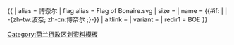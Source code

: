 {{ {{{1<noinclude>|country showdata</noinclude>}}}
| alias = 博奈尔
| flag alias = Flag of Bonaire.svg
| size = {{{size|}}}
| name = {{#if: {{{name|}}} | {{{name|}}} | -{zh-tw:波奈; zh-cn:博奈尔  ;}-}}
| altlink = {{{altlink|}}}
| variant = {{{variant|}}}
| redir1 = BOE
}}<noinclude>
[[Category:荷兰行政区划资料模板]]
</noinclude>